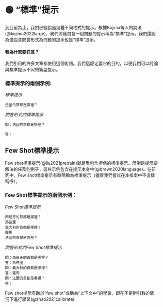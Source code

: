 
# 🟢 “標準”提示

到目前為止，我們已經說過幾種不同格式的提示。根據Kojima等人的說法(@kojima2022large)，我們將僅包含一個問題的提示稱為“標準”提示。我們還認為僅包含問答形式為問題的提示也是“標準”提示。

#### 我為什麼要在意？

我們引用的許多文章都使用這個術語。我們這麼定義它的目的，以便我們可以討論與標準提示不同的新型提示。

### 標準提示的兩個示例:

_標準提示_

```
法國的首都是哪裡？
```

_問答形式的標準提示_

```
問：法國的首都是哪裡？

答：
```

## Few Shot標準提示

Few shot標準提示(@liu2021pretrain)就是隻包含*示例*的標準提示。示例是提示要解決的任務的例子，這些示例包含在提示本身中(@brown2020language)。在研究中，Few shot標準提示有時簡稱為標準提示（儘管我們嘗試在本指南中不這樣稱呼）。

### Few Shot標準提示的兩個示例：

_Few Shot標準提示_

```
西班牙的首都是哪裡？
馬德里
義大利的首都是哪裡？
羅馬
法國的首都是哪裡？
```

_問答形式的Few Shot標準提示_

```
問：西班牙的首都是哪裡？
答：馬德里
問：義大利的首都是哪裡？
答：羅馬
問：法國的首都是哪裡？
答：
```

Few shot提示有助於“few shot”或稱為“上下文中”的學習，即在不更新引數的情況下進行學習(@zhao2021calibrate)
